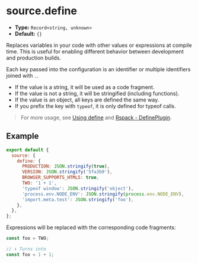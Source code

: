 # source.define

- **Type:** `Record<string, unknown>`
- **Default:** `{}`

Replaces variables in your code with other values or expressions at compile time. This is useful for enabling different behavior between development and production builds.

Each key passed into the configuration is an identifier or multiple identifiers joined with `.`.

- If the value is a string, it will be used as a code fragment.
- If the value is not a string, it will be stringified (including functions).
- If the value is an object, all keys are defined the same way.
- If you prefix the key with `typeof`, it is only defined for typeof calls.

> For more usage, see [Using define](/guide/advanced/env-vars#using-define) and [Rspack - DefinePlugin](https://rspack.rs/plugins/webpack/define-plugin).

## Example

```js
export default {
  source: {
    define: {
      PRODUCTION: JSON.stringify(true),
      VERSION: JSON.stringify('5fa3b9'),
      BROWSER_SUPPORTS_HTML5: true,
      TWO: '1 + 1',
      'typeof window': JSON.stringify('object'),
      'process.env.NODE_ENV': JSON.stringify(process.env.NODE_ENV),
      'import.meta.test': JSON.stringify('foo'),
    },
  },
};
```

Expressions will be replaced with the corresponding code fragments:

```js
const foo = TWO;

// ⬇️ Turns into
const foo = 1 + 1;
```
